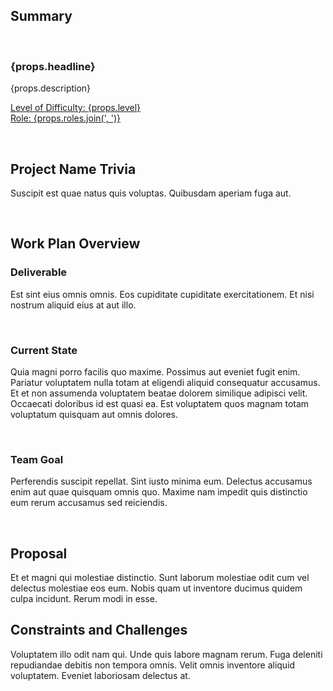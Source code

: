 ## Summary

<br />

<h3>{props.headline}</h3>
<p>{props.description}</p>

<p>
  <u>
    Level of Difficulty: <span>{props.level}</span>
    <br />
    Role: <span>{props.roles.join(', ')}</span>
  </u>
</p>

<br />

## Project Name Trivia

Suscipit est quae natus quis voluptas. Quibusdam aperiam fuga aut.

<br />

## Work Plan Overview

### Deliverable

Est sint eius omnis omnis. Eos cupiditate cupiditate exercitationem. Et nisi nostrum aliquid eius at aut illo.

<br />

### Current State

Quia magni porro facilis quo maxime. Possimus aut eveniet fugit enim. Pariatur voluptatem nulla totam at eligendi aliquid consequatur accusamus. Et et non assumenda voluptatem beatae dolorem similique adipisci velit. Occaecati doloribus id est quasi ea. Est voluptatem quos magnam totam voluptatum quisquam aut omnis dolores.

<br />

### Team Goal

Perferendis suscipit repellat. Sint iusto minima eum. Delectus accusamus enim aut quae quisquam omnis quo. Maxime nam impedit quis distinctio eum rerum accusamus sed reiciendis.

<br />

## Proposal

Et et magni qui molestiae distinctio. Sunt laborum molestiae odit cum vel delectus molestiae eos eum. Nobis quam ut inventore ducimus quidem culpa incidunt. Rerum modi in esse.

## Constraints and Challenges

Voluptatem illo odit nam qui. Unde quis labore magnam rerum. Fuga deleniti repudiandae debitis non tempora omnis. Velit omnis inventore aliquid voluptatem. Eveniet laboriosam delectus at.
